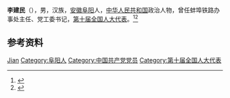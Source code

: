 {{Otheruses|other=名为李建民的其他人物|李建民}}

'''李建民'''（{{bd|1950年|10月}}），男，汉族，[[安徽|安徽]][[阜阳|阜阳]]人，[[中华人民共和国|中华人民共和国]]政治人物，曾任蚌埠铁路办事处主任、党工委书记，[[第十届全国人大代表|第十届全国人大代表]]。<ref>{{Cite book|title=中华人民共和国职官志|author=何虎生, 李耀东, 向常福主编|publisher=中国社会出版社|year=2003|isbn=9787800883934|location=北京|pages=}}</ref><ref>{{Cite web|title=安徽铁路单位迅速传达贯彻两会精神|url=http://www1.peopledaily.com.cn/GB/other4583/4596/9336/5494034.html|accessdate=2021-01-11|work=人民网|archive-date=2021-01-14|archive-url=https://web.archive.org/web/20210114051805/http://www1.peopledaily.com.cn/GB/other4583/4596/9336/5494034.html|dead-url=no}}</ref>

== 参考资料 ==
{{reflist}}

{{中国人物小作品}}

{{Authority control}}
{{DEFAULTSORT:Li李}}
[[Category:李姓|Jian]]
[[Category:阜阳人|Category:阜阳人]]
[[Category:中国共产党党员|Category:中国共产党党员]]
[[Category:第十届全国人大代表|Category:第十届全国人大代表]]
